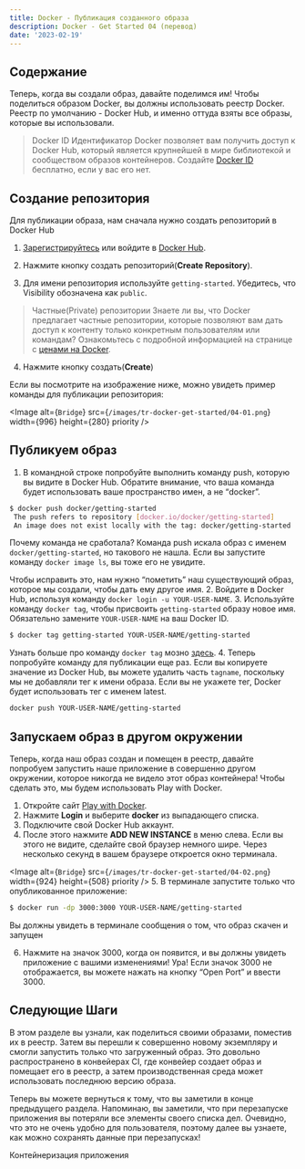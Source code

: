 ```yaml
---
title: Docker - Публикация созданного образа
description: Docker - Get Started 04 (перевод)
date: '2023-02-19'
---
```


## Содержание
<DockerGetStartedContentList />

Теперь, когда вы создали образ, давайте поделимся им! Чтобы поделиться образом Docker, вы должны использовать реестр Docker. Реестр по умолчанию - Docker Hub, и именно оттуда взяты все образы, которые вы использовали.

> Docker ID
Идентификатор Docker позволяет вам получить доступ к Docker Hub, который является крупнейшей в мире библиотекой и сообществом образов контейнеров. Создайте [Docker ID](https://hub.docker.com/signup) бесплатно, если у вас его нет.

## Создание репозитория
Для публикации образа, нам сначала нужно создать репозиторий в Docker Hub

1. [Зарегистрируйтесь](https://hub.docker.com/signup) или войдите в [Docker Hub](https://hub.docker.com/).

2. Нажмите кнопку создать репозиторий(**Create Repository**).

3. Для имени репозитория используйте `getting-started`. Убедитесь, что Visibility обозначена как `public`.

>Частные(Private) репозитории
Знаете ли вы, что Docker предлагает частные репозитории, которые позволяют вам дать доступ к контенту только конкретным пользователям или командам? Ознакомьтесь с подробной информацией на странице с [ценами на Docker](https://www.docker.com/pricing?utm_source=docker&utm_medium=webreferral&utm_campaign=docs_driven_upgrade).

4. Нажмите кнопку создать(**Create**)

Если вы посмотрите на изображение ниже, можно увидеть пример команды для публикации репозитория:

<Image
  alt={`Bridge`}
  src={`/images/tr-docker-get-started/04-01.png`}
  width={996}
  height={280}
  priority
/>

## Публикуем образ
1. В командной строке попробуйте выполнить команду push, которую вы видите в Docker Hub. Обратите внимание, что ваша команда будет использовать ваше пространство имен, а не “docker”.
```bash
$ docker push docker/getting-started
 The push refers to repository [docker.io/docker/getting-started]
 An image does not exist locally with the tag: docker/getting-started
```
Почему команда не сработала? Команда push искала образ с именем `docker/getting-started`, но такового не нашла. Если вы запустите команду `docker image ls`, вы тоже его не увидите.

Чтобы исправить это, нам нужно “пометить” наш существующий образ, которое мы создали, чтобы дать ему другое имя.
2. Войдите в Docker Hub, используя команду `docker login -u YOUR-USER-NAME`.
3. Используйте команду `docker tag`, чтобы присвоить `getting-started` образу новое имя. Обязательно замените `YOUR-USER-NAME` на ваш Docker ID.
```bash
$ docker tag getting-started YOUR-USER-NAME/getting-started
```
Узнать больше про команду `docker tag` мозно [здесь](https://docs.docker.com/engine/reference/commandline/tag/).
4. Теперь попробуйте команду для публикации еще раз. Если вы копируете значение из Docker Hub, вы можете удалить часть `tagname`, поскольку мы не добавляли тег к имени образа. Если вы не укажете тег, Docker будет использовать тег с именем latest.
```bash
docker push YOUR-USER-NAME/getting-started
```

## Запускаем образ в другом окружении
Теперь, когда наш образ создан и помещен в реестр, давайте попробуем запустить наше приложение в совершенно другом окружении, которое никогда не видело этот образ контейнера! Чтобы сделать это, мы будем использовать Play with Docker.
1. Откройте сайт [Play with Docker](https://labs.play-with-docker.com/).
2. Нажмите **Login** и выберите **docker** из выпадающего списка.
3. Подключите свой Docker Hub аккаунт.
4. После этого нажмите **ADD NEW INSTANCE** в меню слева. Если вы этого не видите, сделайте свой браузер немного шире. Через несколько секунд в вашем браузере откроется окно терминала.

<Image
  alt={`Bridge`}
  src={`/images/tr-docker-get-started/04-02.png`}
  width={924}
  height={508}
  priority
/>
5. В терминале запустите только что опубликованное приложение:

```bash
$ docker run -dp 3000:3000 YOUR-USER-NAME/getting-started
```

Вы должны увидеть в терминале сообщения о том, что образ скачен и запущен

6. Нажмите на значок 3000, когда он появится, и вы должны увидеть приложение с вашими изменениями! Ура! Если значок 3000 не отображается, вы можете нажать на кнопку “Open Port” и ввести 3000.

## Следующие Шаги

В этом разделе вы узнали, как поделиться своими образами, поместив их в реестр. Затем вы перешли к совершенно новому экземпляру и смогли запустить только что загруженный образ. Это довольно распространено в конвейерах CI, где конвейер создает образ и помещает его в реестр, а затем производственная среда может использовать последнюю версию образа.

Теперь вы можете вернуться к тому, что вы заметили в конце предыдущего раздела. Напоминаю, вы заметили, что при перезапуске приложения вы потеряли все элементы своего списка дел. Очевидно, что это не очень удобно для пользователя, поэтому далее вы узнаете, как можно сохранять данные при перезапусках!

<Link href="/posts/tr-docker-get-started-05">
  <a className="text-gray-900 dark:text-white pr-6 py-4">Контейнеризация приложения</a>
</Link>
